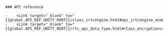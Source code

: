 <PlatformWrapper platform="unity">

    ### API reference

    -    <Link target="_blank" to="{{global.API_REF_UNITY_ROOT}}/class_irtcengine.html#api_irtcengine_enableencryption">EnableEncryption</Link>
    -    <Link target="_blank" to="{{global.API_REF_UNITY_ROOT}}/rtc_api_data_type.html#class_encryptionconfig">EncryptionConfig</Link>
</PlatformWrapper>